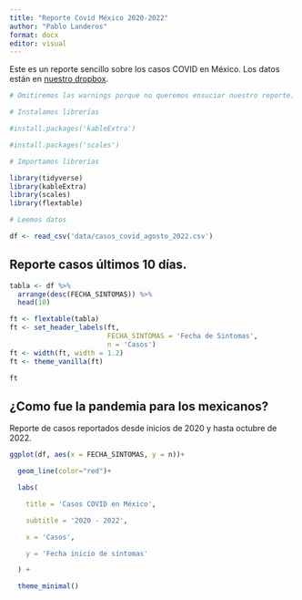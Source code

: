 ```yaml
---
title: "Reporte Covid México 2020-2022"
author: "Pablo Landeros"
format: docx
editor: visual
---
```


Este es un reporte sencillo sobre los casos COVID en México. Los datos están en [nuestro dropbox](https://www.dropbox.com/sh/yd73542zaptsjti/AAByxnocfxM2FCoh7LjRg8Gwa/datos?dl=0&preview=casos_covid_agosto_2022.csv&subfolder_nav_tracking=1).

```r
# Omitiremos las warnings porque no queremos ensuciar nuestro reporte. Notemos que instalaremos y usaremos dos librerías nuevas.

# Instalamos librerías

#install.packages('kableExtra')

#install.packages('scales')

# Importamos librerías

library(tidyverse)
library(kableExtra)
library(scales)
library(flextable)

# Leemos datos

df <- read_csv('data/casos_covid_agosto_2022.csv')

```

## Reporte casos últimos 10 días.

```r
tabla <- df %>% 
  arrange(desc(FECHA_SINTOMAS)) %>% 
  head(10)

ft <- flextable(tabla)
ft <- set_header_labels(ft,
                        FECHA_SINTOMAS = 'Fecha de Sintomas',
                        n = 'Casos')
ft <- width(ft, width = 1.2)
ft <- theme_vanilla(ft)

ft

```

## ¿Como fue la pandemia para los mexicanos?

Reporte de casos reportados desde inicios de 2020 y hasta octubre de 2022.

```r
ggplot(df, aes(x = FECHA_SINTOMAS, y = n))+

  geom_line(color="red")+

  labs(

    title = 'Casos COVID en México',

    subtitle = '2020 - 2022',

    x = 'Casos',

    y = 'Fecha inicio de síntomas'

  ) +

  theme_minimal()
```
